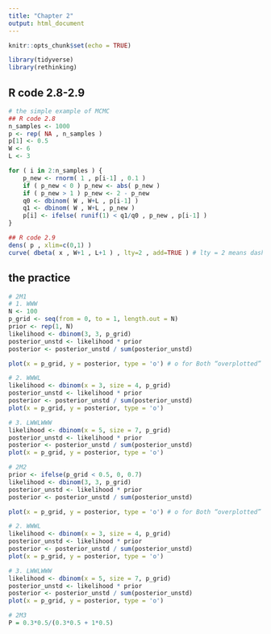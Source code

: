 ```yaml
---
title: "Chapter 2"
output: html_document  
---
```


```r
knitr::opts_chunk$set(echo = TRUE)
```

```r
library(tidyverse)
library(rethinking)
```

## R code 2.8-2.9

```r
# the simple example of MCMC
## R code 2.8
n_samples <- 1000
p <- rep( NA , n_samples )
p[1] <- 0.5
W <- 6
L <- 3

for ( i in 2:n_samples ) {
    p_new <- rnorm( 1 , p[i-1] , 0.1 )
    if ( p_new < 0 ) p_new <- abs( p_new )
    if ( p_new > 1 ) p_new <- 2 - p_new
    q0 <- dbinom( W , W+L , p[i-1] )
    q1 <- dbinom( W , W+L , p_new )
    p[i] <- ifelse( runif(1) < q1/q0 , p_new , p[i-1] )
}

## R code 2.9
dens( p , xlim=c(0,1) )
curve( dbeta( x , W+1 , L+1 ) , lty=2 , add=TRUE ) # lty = 2 means dashed 
```

## the practice 

```r
# 2M1
# 1. WWW
N <- 100
p_grid <- seq(from = 0, to = 1, length.out = N)
prior <- rep(1, N)
likelihood <- dbinom(3, 3, p_grid)
posterior_unstd <- likelihood * prior
posterior <- posterior_unstd / sum(posterior_unstd)

plot(x = p_grid, y = posterior, type = 'o') # o for Both “overplotted”

# 2. WWWL
likelihood <- dbinom(x = 3, size = 4, p_grid)
posterior_unstd <- likelihood * prior
posterior <- posterior_unstd / sum(posterior_unstd)
plot(x = p_grid, y = posterior, type = 'o')

# 3. LWWLWWW
likelihood <- dbinom(x = 5, size = 7, p_grid)
posterior_unstd <- likelihood * prior
posterior <- posterior_unstd / sum(posterior_unstd)
plot(x = p_grid, y = posterior, type = 'o')
```

```r
# 2M2
prior <- ifelse(p_grid < 0.5, 0, 0.7)
likelihood <- dbinom(3, 3, p_grid)
posterior_unstd <- likelihood * prior
posterior <- posterior_unstd / sum(posterior_unstd)

plot(x = p_grid, y = posterior, type = 'o') # o for Both “overplotted”

# 2. WWWL
likelihood <- dbinom(x = 3, size = 4, p_grid)
posterior_unstd <- likelihood * prior
posterior <- posterior_unstd / sum(posterior_unstd)
plot(x = p_grid, y = posterior, type = 'o')

# 3. LWWLWWW
likelihood <- dbinom(x = 5, size = 7, p_grid)
posterior_unstd <- likelihood * prior
posterior <- posterior_unstd / sum(posterior_unstd)
plot(x = p_grid, y = posterior, type = 'o')
```


```r
# 2M3
P = 0.3*0.5/(0.3*0.5 + 1*0.5)
```


